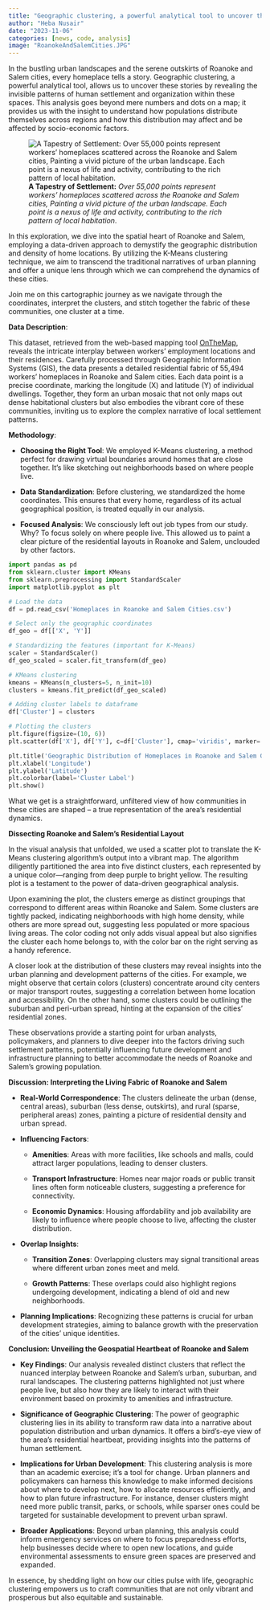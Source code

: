 ---
title: "Geographic clustering, a powerful analytical tool to uncover the urban patterns of human settlement within Roanoke and Salem cities"
author: "Heba Nusair"
date: "2023-11-06"
categories: [news, code, analysis]
image: "RoanokeAndSalemCities.JPG"
---

In the bustling urban landscapes and the serene outskirts of Roanoke and Salem cities, every homeplace tells a story. Geographic clustering, a powerful analytical tool, allows us to uncover these stories by revealing the invisible patterns of human settlement and organization within these spaces. This analysis goes beyond mere numbers and dots on a map; it provides us with the insight to understand how populations distribute themselves across regions and how this distribution may affect and be affected by socio-economic factors.

![**A Tapestry of Settlement:** *Over 55,000 points represent workers' homeplaces scattered across the Roanoke and Salem cities, Painting a vivid picture of the urban landscape. Each point is a nexus of life and activity, contributing to the rich pattern of local habitation*. ](RoanokeAndSalemCities.JPG)

In this exploration, we dive into the spatial heart of Roanoke and Salem, employing a data-driven approach to demystify the geographic distribution and density of home locations. By utilizing the K-Means clustering technique, we aim to transcend the traditional narratives of urban planning and offer a unique lens through which we can comprehend the dynamics of these cities.

Join me on this cartographic journey as we navigate through the coordinates, interpret the clusters, and stitch together the fabric of these communities, one cluster at a time.

**Data Description**:

This dataset, retrieved from the web-based mapping tool [OnTheMap](https://onthemap.ces.census.gov/), reveals the intricate interplay between workers' employment locations and their residences. Carefully processed through Geographic Information Systems (GIS), the data presents a detailed residential fabric of 55,494 workers' homeplaces in Roanoke and Salem cities. Each data point is a precise coordinate, marking the longitude (X) and latitude (Y) of individual dwellings. Together, they form an urban mosaic that not only maps out dense habitational clusters but also embodies the vibrant core of these communities, inviting us to explore the complex narrative of local settlement patterns.

**Methodology**:

-   **Choosing the Right Tool**: We employed K-Means clustering, a method perfect for drawing virtual boundaries around homes that are close together. It's like sketching out neighborhoods based on where people live.

-   **Data Standardization**: Before clustering, we standardized the home coordinates. This ensures that every home, regardless of its actual geographical position, is treated equally in our analysis.

-   **Focused Analysis**: We consciously left out job types from our study. Why? To focus solely on where people live. This allowed us to paint a clear picture of the residential layouts in Roanoke and Salem, unclouded by other factors.

```{python}
import pandas as pd
from sklearn.cluster import KMeans
from sklearn.preprocessing import StandardScaler
import matplotlib.pyplot as plt

# Load the data
df = pd.read_csv('Homeplaces in Roanoke and Salem Cities.csv')

# Select only the geographic coordinates
df_geo = df[['X', 'Y']]

# Standardizing the features (important for K-Means)
scaler = StandardScaler()
df_geo_scaled = scaler.fit_transform(df_geo)

# KMeans clustering
kmeans = KMeans(n_clusters=5, n_init=10)
clusters = kmeans.fit_predict(df_geo_scaled)

# Adding cluster labels to dataframe
df['Cluster'] = clusters

# Plotting the clusters
plt.figure(figsize=(10, 6))
plt.scatter(df['X'], df['Y'], c=df['Cluster'], cmap='viridis', marker='o')

plt.title('Geographic Distribution of Homeplaces in Roanoke and Salem Cities')
plt.xlabel('Longitude')
plt.ylabel('Latitude')
plt.colorbar(label='Cluster Label')
plt.show()

```

What we get is a straightforward, unfiltered view of how communities in these cities are shaped -- a true representation of the area's residential dynamics.

**Dissecting Roanoke and Salem's Residential Layout**

In the visual analysis that unfolded, we used a scatter plot to translate the K-Means clustering algorithm's output into a vibrant map. The algorithm diligently partitioned the area into five distinct clusters, each represented by a unique color---ranging from deep purple to bright yellow. The resulting plot is a testament to the power of data-driven geographical analysis.

Upon examining the plot, the clusters emerge as distinct groupings that correspond to different areas within Roanoke and Salem. Some clusters are tightly packed, indicating neighborhoods with high home density, while others are more spread out, suggesting less populated or more spacious living areas. The color coding not only adds visual appeal but also signifies the cluster each home belongs to, with the color bar on the right serving as a handy reference.

A closer look at the distribution of these clusters may reveal insights into the urban planning and development patterns of the cities. For example, we might observe that certain colors (clusters) concentrate around city centers or major transport routes, suggesting a correlation between home location and accessibility. On the other hand, some clusters could be outlining the suburban and peri-urban spread, hinting at the expansion of the cities' residential zones.

These observations provide a starting point for urban analysts, policymakers, and planners to dive deeper into the factors driving such settlement patterns, potentially influencing future development and infrastructure planning to better accommodate the needs of Roanoke and Salem's growing population.

**Discussion: Interpreting the Living Fabric of Roanoke and Salem**

-   **Real-World Correspondence**: The clusters delineate the urban (dense, central areas), suburban (less dense, outskirts), and rural (sparse, peripheral areas) zones, painting a picture of residential density and urban spread.

-   **Influencing Factors**:

    -   **Amenities**: Areas with more facilities, like schools and malls, could attract larger populations, leading to denser clusters.

    -   **Transport Infrastructure**: Homes near major roads or public transit lines often form noticeable clusters, suggesting a preference for connectivity.

    -   **Economic Dynamics**: Housing affordability and job availability are likely to influence where people choose to live, affecting the cluster distribution.

-   **Overlap Insights**:

    -   **Transition Zones**: Overlapping clusters may signal transitional areas where different urban zones meet and meld.

    -   **Growth Patterns**: These overlaps could also highlight regions undergoing development, indicating a blend of old and new neighborhoods.

-   **Planning Implications**: Recognizing these patterns is crucial for urban development strategies, aiming to balance growth with the preservation of the cities' unique identities.

**Conclusion: Unveiling the Geospatial Heartbeat of Roanoke and Salem**

<div>

-   **Key Findings**: Our analysis revealed distinct clusters that reflect the nuanced interplay between Roanoke and Salem's urban, suburban, and rural landscapes. The clustering patterns highlighted not just where people live, but also how they are likely to interact with their environment based on proximity to amenities and infrastructure.

-   **Significance of Geographic Clustering**: The power of geographic clustering lies in its ability to transform raw data into a narrative about population distribution and urban dynamics. It offers a bird's-eye view of the area's residential heartbeat, providing insights into the patterns of human settlement.

-   **Implications for Urban Development**: This clustering analysis is more than an academic exercise; it's a tool for change. Urban planners and policymakers can harness this knowledge to make informed decisions about where to develop next, how to allocate resources efficiently, and how to plan future infrastructure. For instance, denser clusters might need more public transit, parks, or schools, while sparser ones could be targeted for sustainable development to prevent urban sprawl.

-   **Broader Applications**: Beyond urban planning, this analysis could inform emergency services on where to focus preparedness efforts, help businesses decide where to open new locations, and guide environmental assessments to ensure green spaces are preserved and expanded.

</div>

In essence, by shedding light on how our cities pulse with life, geographic clustering empowers us to craft communities that are not only vibrant and prosperous but also equitable and sustainable.
